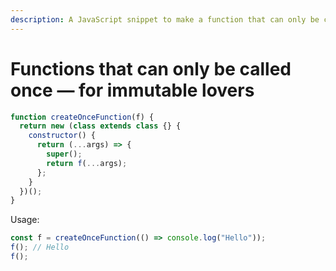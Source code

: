 ```yaml
---
description: A JavaScript snippet to make a function that can only be called once, without using any mutable variables.
---
```


# Functions that can only be called once — for immutable lovers

```js
function createOnceFunction(f) {
  return new (class extends class {} {
    constructor() {
      return (...args) => {
        super();
        return f(...args);
      };
    }
  })();
}
```

Usage:

```js
const f = createOnceFunction(() => console.log("Hello"));
f(); // Hello
f();
```
